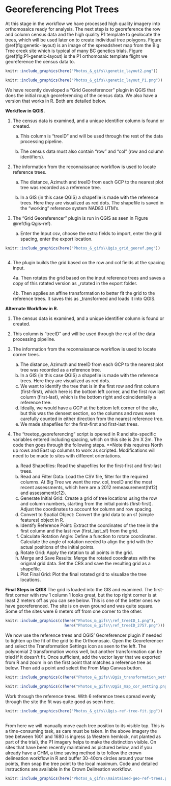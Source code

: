 # Georeferencing Plot Trees  {#Georeferencing-Plot-Trees}

At this stage in the workflow we have processed high quality imagery into orthomosaics ready for analysis. The next step is to georeference the row and column census data and the high quality P1 template to geolocate the trees, which will be used later on to create individual tree polygons.  Figure \@ref(fig:genetic-layout) is an image of the spreadsheet map from the Big Tree creek site which is typical of many BC genetics trials. Figure \@ref(fig:P1-genetic-layout) is the P1 orthomosaic template flight we georeference the census data to.

```r
knitr::include_graphics(here("Photos_&_gifs\\genetic_layout2.png"))

```

```r
knitr::include_graphics(here("Photos_&_gifs\\genetic_layout_P1.png"))

```

We have recently developed a “Grid Georeferencer” plugin in QGIS that does the initial rough georeferencing of the census data. We also have a version that works in R.  Both are detailed below.

**Workflow in QGIS.** 

1.	The census data is examined, and a unique identifier column is found or created.

    a.	This column is “treeID” and will be used through the rest of the data processing pipeline.
    
      i.	The census data must also contain “row” and “col” (row and column identifiers).
      
2.	The information from the reconnaissance workflow is used to locate reference trees.

    a.	The distance, Azimuth and treeID from each GCP to the nearest plot tree was recorded as a reference tree.
    
    b.	In a GIS (in this case QGIS) a shapefile is made with the reference trees.  Here they are visualized as red dots.  The shapefile is saved in the “working” reference system NAD83 UTM’s.
    
3.	The “Grid Georeferencer” plugin is run in QGIS as seen in Figure \@ref(fig:Qgis-ref).

    a.	Enter the Input csv, choose the extra fields to import, enter the grid spacing, enter the export location.

```r
knitr::include_graphics(here("Photos_&_gifs\\Qgis_grid_georef.png"))
                         
```

4.	The plugin builds the grid based on the row and col fields at the spacing input.

    4a.	Then rotates the grid based on the input reference trees and saves a copy of this rotated version as _rotated in the export folder.
    
    4b.	Then applies an affine transformation to better fit the grid to the reference trees. It saves this as _transformed and loads it into QGIS.

**Alternate Workflow in R.**

1.	The census data is examined, and a unique identifier column is found or created. 

2.	This column is “treeID” and will be used through the rest of the data processing pipeline. 

3.	The information from the reconnaissance workflow is used to locate corner trees.

    a.	The distance, Azimuth and treeID from each GCP to the nearest plot tree was recorded as a reference tree.
    b.	In a GIS (in this case QGIS) a shapefile is made with the reference trees.  Here they are visualized as red dots.
    c.	We want to identify the tree that is in the first row and first column (first-first), which here is the bottom left corner, and the first row last column (first-last), which is the bottom right and coincidentally a reference tree.
    d.	Ideally, we would have a GCP at the bottom left corner of the site, but this was the densest section, so the columns and rows were carefully counted in either direction from the nearest reference tree.
    e.	We made shapefiles for the first-first and first-last trees.
    
4.	The “treetop_georeferencing” script is opened in R and site-specific variables entered including spacing, which on this site is 2m X 2m. The code then goes through the following steps. **Note this requires North up rows and East up columns to work as scripted.  Modifications will need to be made to sites with different orientations.

    a.	Read Shapefiles: Read the shapefiles for the first-first and first-last trees.
    b.	Read and Filter Data: Load the CSV file, filter for the required columns. At Big Tree we want the row, col, treeID and the most recent assessments, which here are a 2012 remeasurement(ht12) and assessment(c12).
    c.	Generate Initial Grid: Create a grid of tree locations using the row and column numbers, starting from the initial points (first-first). Adjust the coordinates to account for column and row spacing.
    d.	Convert to Spatial Object: Convert the grid data to an sf (simple features) object in R.
    e.	Identify Reference Point: Extract the coordinates of the tree in the first column and the last row (first_last_sf) from the grid.
    f.	Calculate Rotation Angle: Define a function to rotate coordinates. Calculate the angle of rotation needed to align the grid with the actual positions of the initial points.
    g.	Rotate Grid: Apply the rotation to all points in the grid.
    h.	Merge and Save Results: Merge the rotated coordinates with the original grid data. Set the CRS and save the resulting grid as a shapefile.
    i.	Plot Final Grid: Plot the final rotated grid to visualize the tree locations.

**Final Steps in QGIS**
The grid is loaded into the GIS and examined.  The first-first corner with row 1 column 1 looks great, but the top right corner is at least 2 meters off as you can see below.  This is one of the better ones we have georeferenced.  The site is on even ground and was quite square.  Some of the sites were 6 meters off from one corner to the other.

```r
knitr::include_graphics(c(here("Photos_&_gifs\\ref_treeID_1.png"),
                          here("Photos_&_gifs\\ref_treeID_2757.png")))
```

We now use the reference trees and QGIS’ Georeferencer plugin if needed to tighten up the fit of the grid to the Orthomosaic.  Open the Georeferencer and select the Transformation Settings icon as seen to the left.  The polynomial 2 transformation works well, but another transformation can be tried if it doesn’t fit.  Once sufficient, add the vector layer that we exported from R and zoom in on the first point that matches a reference tree as below.  Then add a point and select the From Map Canvas button.  

```r
knitr::include_graphics(c(here("Photos_&_gifs\\Qgis_transformation_settings.png")))

knitr::include_graphics(c(here("Photos_&_gifs\\Qgis_map_cor_setting.png")))
```

Work through the reference trees.  With 6 reference trees spread evenly through the site the fit was quite good as seen here.

```r
knitr::include_graphics(here("Photos_&_gifs\\Qgis-ref-tree-fit.jpg"))
                         
```

From here we will manually move each tree position to its visible top. This is a time-consuming task, as care must be taken.  In the above imagery the tree between 1601 and 1680 is ingress (a Western hemlock, not planted as part of the trial), the P1 imagery helps to make the distinction visible. 
On sites that have been recently maintained as pictured below, and if you already have a CHM, a time saving method is to follow the crown delineation workflow in R and buffer 30-40cm circles around your tree points, then snap the tree point to the local maximum.  Code and detailed instructions are available in the Crown Delineation workflow. 


```r
knitr::include_graphics(here("Photos_&_gifs\\maintained-geo-ref-trees.png"))
                         
```
